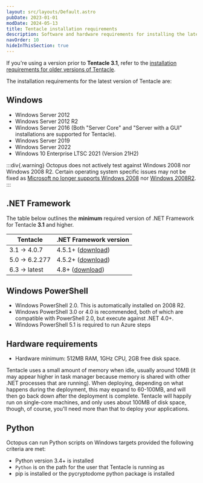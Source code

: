 ```yaml
---
layout: src/layouts/Default.astro
pubDate: 2023-01-01
modDate: 2024-05-13
title: Tentacle installation requirements
description: Software and hardware requirements for installing the latest version of Tentacle.
navOrder: 10
hideInThisSection: true
---
```


If you're using a version prior to **Tentacle 3.1**, refer to the [installation requirements for older versions of Tentacle](/docs/infrastructure/deployment-targets/tentacle/windows/requirements/legacy-requirements).

The installation requirements for the latest version of Tentacle are:

## Windows

-  Windows Server 2012
-  Windows Server 2012 R2
-  Windows Server 2016 (Both "Server Core" and "Server with a GUI" installations are supported for Tentacle).
-  Windows Server 2019 
-  Windows Server 2022
-  Windows 10 Enterprise LTSC 2021 (Version 21H2)

:::div{.warning}
Octopus does not actively test against Windows 2008 nor Windows 2008 R2. Certain operating system specific issues may not be fixed as [Microsoft no longer supports Windows 2008](https://docs.microsoft.com/en-us/lifecycle/products/windows-server-2008) nor [Windows 2008R2](https://docs.microsoft.com/en-us/lifecycle/products/windows-server-2008-r2).
:::

## .NET Framework

The table below outlines the **minimum** required version of .NET Framework for Tentacle **3.1** and higher.

| Tentacle       | .NET Framework version |
| -------------- | ---------------------- | 
| 3.1 -> 4.0.7   | 4.5.1+ ([download](https://dotnet.microsoft.com/download/dotnet-framework/thank-you/net451-web-installer)) |
| 5.0 -> 6.2.277 | 4.5.2+ ([download](https://dotnet.microsoft.com/download/dotnet-framework/thank-you/net452-web-installer)) |
| 6.3 -> latest  | 4.8+ ([download](https://dotnet.microsoft.com/download/dotnet-framework/thank-you/net48-web-installer)) |


## Windows PowerShell

- Windows PowerShell 2.0. This is automatically installed on 2008 R2.
- Windows PowerShell 3.0 or 4.0 is recommended, both of which are compatible with PowerShell 2.0, but execute against .NET 4.0+.
- Windows PowerShell 5.1 is required to run Azure steps

## Hardware requirements

- Hardware minimum: 512MB RAM, 1GHz CPU, 2GB free disk space.

Tentacle uses a small amount of memory when idle, usually around 10MB (it may appear higher in task manager because memory is shared with other .NET processes that are running). When deploying, depending on what happens during the deployment, this may expand to 60-100MB, and will then go back down after the deployment is complete. Tentacle will happily run on single-core machines, and only uses about 100MB of disk space, though, of course, you'll need more than that to deploy your applications.

<TentacleDownloads />

## Python

Octopus can run Python scripts on Windows targets provided the following criteria are met:

- Python version 3.4+ is installed
- `Python` is on the path for the user that Tentacle is running as
- pip is installed or the pycryptodome python package is installed
